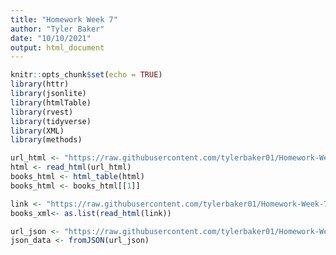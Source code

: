 ---
title: "Homework Week 7"
author: "Tyler Baker"
date: "10/10/2021"
output: html_document
---

```{r setup, include=FALSE}
knitr::opts_chunk$set(echo = TRUE)
library(httr)
library(jsonlite)
library(htmlTable)
library(rvest)
library(tidyverse)
library(XML)
library(methods)
```



```{r import html}
url_html <- "https://raw.githubusercontent.com/tylerbaker01/Homework-Week-7/main/books.html"
html <- read_html(url_html)
books_html <- html_table(html)
books_html <- books_html[[1]]
```

```{r import xml}
link <- "https://raw.githubusercontent.com/tylerbaker01/Homework-Week-7/main/books.xml"
books_xml<- as.list(read_html(link))
```

```{r import JSON}
url_json <- "https://raw.githubusercontent.com/tylerbaker01/Homework-Week-7/main/books%20json"
json_data <- fromJSON(url_json)
```

